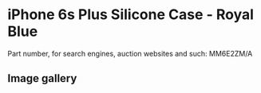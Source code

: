 
# iPhone 6s Plus Silicone Case - Royal Blue

Part number, for search engines, auction websites and such: MM6E2ZM/A

## Image gallery

<div style={{ width: "768px" }}>
  <GalleryComponent
    images={[
      {
        original: "/everysource/MM6E2.png",
        thumbnail: "/everypreview/MM6E2.png",
      },
      {
        original: "/everysource/MM6E2_AV1_GOLD.png",
        thumbnail: "/everypreview/MM6E2_AV1_GOLD.png",
      },
      {
        original: "/everysource/MM6E2_AV1_SILVER.png",
        thumbnail: "/everypreview/MM6E2_AV1_SILVER.png",
      },
      {
        original: "/everysource/MM6E2_AV1_SPACE_GRAY.png",
        thumbnail: "/everypreview/MM6E2_AV1_SPACE_GRAY.png",
      }
    ]}
  />
</div>